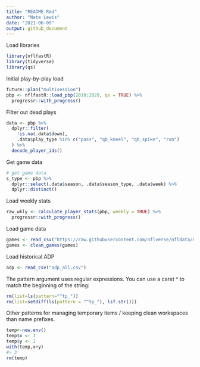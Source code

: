 ```yaml
---
title: "README.Rmd"
author: "Nate Lewis"
date: "2021-06-09"
output: github_document
---
```


Load libraries
```r
library(nflfastR)
library(tidyverse)
library(qs)
```

Initial play-by-play load 
```r
future::plan("multisession")
pbp <- nflfastR::load_pbp(2010:2020, qs = TRUE) %>% 
  progressr::with_progress()
```

Filter out dead plays
```r
data <- pbp %>%
  dplyr::filter(
    !is.na(.data$down),
    .data$play_type %in% c("pass", "qb_kneel", "qb_spike", "run")
  ) %>%
  decode_player_ids()
```

Get game data
```r
# get game data
s_type <- pbp %>%
  dplyr::select(.data$season, .data$season_type, .data$week) %>%
  dplyr::distinct()
```

Load weekly stats
```r
raw_wkly <- calculate_player_stats(pbp, weekly = TRUE) %>% 
  progressr::with_progress()
```

Load game data
```r
games <- read_csv("https://raw.githubusercontent.com/nflverse/nfldata/master/data/games.csv")
games <- clean_games(games)
```

Load historical ADP
```r
adp <- read_csv("adp_all.csv") 
```

The pattern argument uses regular expressions. You can use a caret ^ to match the beginning of the string:
```r
rm(list=ls(pattern="^tp_"))
rm(list=setdiff(ls(pattern = "^tp_"), lsf.str()))
```
Other patterns for managing temporary items / keeping clean workspaces than name prefixes.
```r
temp<-new.env()
temp$x <- 1
temp$y <- 2
with(temp,x+y)
#> 3
rm(temp)
```
